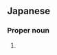 ==Japanese==
{{ja-kanjitab|yomi=j|わ|つき}}

===Proper noun===
{{ja-pos|proper|わつき}}

# {{surname|lang=ja|sort=わつき}}